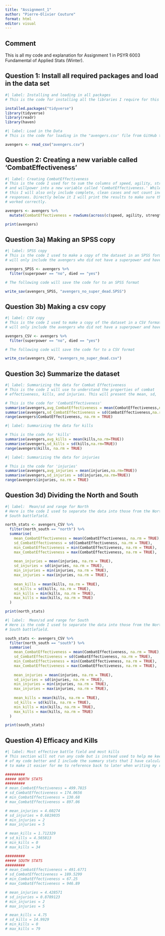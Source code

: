```yaml
---
title: "Assignment_1"
author: "Pierre-Olivier Couture"
format: html
editor: visual
---
```


## Comment

This is all my code and explanation for Assignment 1 in PSYR 6003 Fundamental of Applied Stats (Winter).

## Question 1: Install all required packages and load in the data set

```r
#| label: Installing and loading in all packages
# This is the code for installing all the libraries I require for this code and then once it is installed, I call it back (make sure R knows to use it) 

installed.packages("tidyverse")
library(tidyverse)
library(readr)
library(haven)

```

```r
#| label: Load in the Data
# This is the code for loading in the "avengers.csv' file from GitHub to my RStudio. 

avengers <- read_csv("avengers.csv")

```

## Question 2: Creating a new variable called 'CombatEffectiveness'

```r
#| label: Creating CombatEffectiveness
# This is the code I used for to sum the columns of speed, agility, strength
# and willpower into a new variable called 'CombatEffectiveness.' While doing 
# this I will also only include complete, clean cases and not count incomplete
# responses. Directly below it I will print the results to make sure the code 
# worked correctly.

avengers <- avengers %>%
  mutate(CombatEffectiveness = rowSums(across(c(speed, agility, strength, willpower)), na.rm = TRUE))

print(avengers)

```

## Question 3a) Making an SPSS copy

```r
#| label: SPSS copy
# This is the code I used to make a copy of the dataset in an SPSS format but it
# will only include the avengers who did not have a superpower and have died. 

avengers_SPSS <- avengers %>%
  filter(superpower == "no", died == "yes")

# The following code will save the code for to an SPSS format

write_sav(avengers_SPSS, "avengers_no_super_dead.SPSS")

```

## Question 3b) Making a csv copy

```r
#| label: CSV copy
# This is the code I used to make a copy of the dataset in a CSV format but it
# will only include the avengers who did not have a superpower and have died.

avengers_CSV <- avengers %>%
  filter(superpower == "no", died == "yes")

# The following code will save the code for to a CSV format

write_csv(avengers_CSV, "avengers_no_super_dead.csv")

```

## Question 3c) Summarize the dataset

```r
#| label: Summarizing the data for Combat Effectiveness
# This is the code I will use to understand the properties of combat 
# effectiveness, kills, and injuries. This will present the mean, sd,  # and range values for those variables.

# This is the code for 'CombatEffectiveness' 
summarise(avengers,avg_CombatEffectiveness = mean(CombatEffectiveness,na.rm=TRUE))
summarise(avengers,sd_CombatEffectiveness = sd(CombatEffectiveness,na.rm=TRUE))
range(avengers$CombatEffectiveness, na.rm = TRUE)

```

```r
#| label: Summarizing the data for kills

# This is the code for 'kills'
summarise(avengers,avg_kills = mean(kills,na.rm=TRUE))
summarise(avengers,sd_kills = sd(kills,na.rm=TRUE))
range(avengers$kills, na.rm = TRUE)
```

```r
#| label: Summarizing the data for injuries

# This is the code for 'injuries'
summarise(avengers,avg_injuries = mean(injuries,na.rm=TRUE))
summarise(avengers,sd_injuries = sd(injuries,na.rm=TRUE))
range(avengers$injuries, na.rm = TRUE)
```

## Question 3d) Dividing the North and South 

```r
#| label:  Mean/sd and range for North
# Here is the code I used to separate the data into those from the North and
# South battlefield. 

north_stats <- avengers_CSV %>%
  filter(north_south == "north") %>%
  summarise(
    mean_CombatEffectiveness = mean(CombatEffectiveness, na.rm = TRUE),
    sd_CombatEffectiveness = sd(CombatEffectiveness, na.rm = TRUE),
    min_CombatEffectiveness = min(CombatEffectiveness, na.rm = TRUE),
    max_CombatEffectiveness = max(CombatEffectiveness, na.rm = TRUE),
    
    mean_injuries = mean(injuries, na.rm = TRUE),
    sd_injuries = sd(injuries, na.rm = TRUE),
    min_injuries = min(injuries, na.rm = TRUE),
    max_injuries = max(injuries, na.rm = TRUE),
    
    mean_kills = mean(kills, na.rm = TRUE),
    sd_kills = sd(kills, na.rm = TRUE),
    min_kills = min(kills, na.rm = TRUE),
    max_kills = max(kills, na.rm = TRUE)
  )

print(north_stats)

```


```r
#| label:  Mean/sd and range for South
# Here is the code I used to separate the data into those from the North and
# South battlefield. 

south_stats <- avengers_CSV %>%
  filter(north_south == "south") %>%
  summarise(
    mean_CombatEffectiveness = mean(CombatEffectiveness, na.rm = TRUE),
    sd_CombatEffectiveness = sd(CombatEffectiveness, na.rm = TRUE),
    min_CombatEffectiveness = min(CombatEffectiveness, na.rm = TRUE),
    max_CombatEffectiveness = max(CombatEffectiveness, na.rm = TRUE),
    
    mean_injuries = mean(injuries, na.rm = TRUE),
    sd_injuries = sd(injuries, na.rm = TRUE),
    min_injuries = min(injuries, na.rm = TRUE),
    max_injuries = max(injuries, na.rm = TRUE),
    
    mean_kills = mean(kills, na.rm = TRUE),
    sd_kills = sd(kills, na.rm = TRUE),
    min_kills = min(kills, na.rm = TRUE),
    max_kills = max(kills, na.rm = TRUE)
  )

print(south_stats)

```

## Question 4) Efficacy and Kills

```r
#| label: Most effective battle field and most kills
# This section will not run any code but is instead used to help me keep track 
# of my code better and I include the summary stats that I have calculated above 
# to make it easier for me to reference back to later when writing my report.

#########
##### NORTH STATS
#########
# mean_CombatEffectiveness = 499.7815
# sd_CombatEffectiveness = 174.0656
# min_CombatEffectiveness = 130.68
# max_CombatEffectiveness = 897.06

# mean_injuries = 4.60274
# sd_injuries = 0.6819035
# min_injuries = 2
# max_injuries = 5

# mean_kills = 1.712329
# sd_kills = 4.565813
# min_kills = 0
# max_kills = 34

#########
##### SOUTH STATS
#########
# mean_CombatEffectiveness = 491.6771
# sd_CombatEffectiveness = 189.5299
# min_CombatEffectiveness = 67.25
# max_CombatEffectiveness = 946.89

# mean_injuries = 4.428571
# sd_injuries = 0.8789123
# min_injuries = 2
# max_injuries = 5

# mean_kills = 4.75
# sd_kills = 14.9929
# min_kills = 0
# max_kills = 79

```

